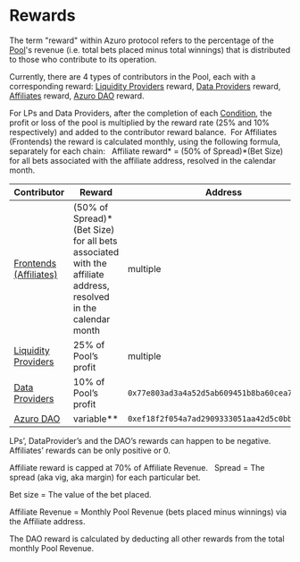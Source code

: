 
# Rewards


The term "reward" within Azuro protocol refers to the percentage of the [Pool](/concepts/protocol/pools)'s revenue (i.e. total bets placed minus total winnings) that is distributed to those who contribute to its operation.

Currently, there are 4 types of contributors in the Pool, each with a corresponding reward: [Liquidity Providers](/contracts/lp) reward, [Data Providers](/concepts/basic/data-providers) reward, [Affiliates](/concepts/basic/affiliates) reward, [Azuro DAO](/concepts/azuro-dao/overview) reward.

For LPs and Data Providers, after the completion of each [Condition](/concepts/protocol/conditions), the profit or loss of the pool is multiplied by the reward rate (25% and 10% respectively) and added to the contributor reward balance.  For Affiliates (Frontends) the reward is calculated monthly, using the following formula, separately for each chain:
 
Affiliate reward* = (50% of Spread)*(Bet Size) for all bets associated with the affiliate address, resolved in the calendar month.

| Contributor | Reward | Address |
|---|---|---|
| [Frontends (Affiliates)](/concepts/basic/affiliates) | (50% of Spread)*(Bet Size) for all bets associated with the affiliate address, resolved in the calendar month | multiple |
| [Liquidity Providers](/contracts/lp) | 25% of Pool’s profit | multiple |
| [Data Providers](/concepts/basic/data-providers) | 10% of Pool’s profit | `0x77e803ad3a4a52d5ab609451b8ba60cea7a5bea6` |
| [Azuro DAO](/concepts/azuro-dao/overview) | variable** | `0xef18f2f054a7ad2909333051aa42d5c0bb3f92f6` |

LPs’, DataProvider’s and the DAO’s rewards can happen to be negative. Affiliates’ rewards can be only positive or 0.

<Callout icon="*" type="reference">
Affiliate reward is capped at 70% of Affiliate Revenue.
 
Spread = The spread (aka vig, aka margin) for each particular bet.

Bet size = The value of the bet placed.

Affiliate Revenue = Monthly Pool Revenue (bets placed minus winnings) via the Affiliate address.

</Callout>

<Callout icon="**" type="reference">
The DAO reward is calculated by deducting all other rewards from the total monthly Pool Revenue.
</Callout>